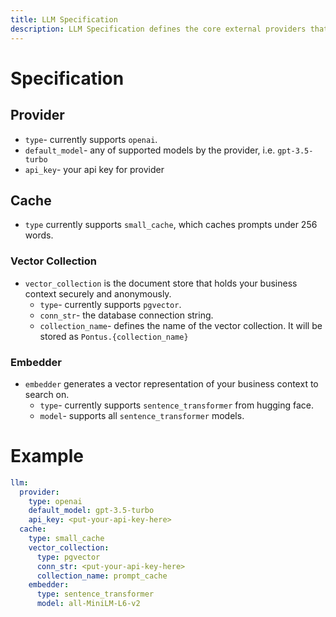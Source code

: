 ```yaml
---
title: LLM Specification
description: LLM Specification defines the core external providers that one can interact with and any associated infrastructure elements.
---
```


# Specification

## Provider

* `type`- currently supports `openai`.
* `default_model`- any of supported models by the provider, i.e. `gpt-3.5-turbo`
* `api_key`- your api key for provider

## Cache
* `type` currently supports `small_cache`, which caches prompts under 256 words.

### Vector Collection
* `vector_collection` is the document store that holds your business context securely and anonymously.
    * `type`- currently supports `pgvector`.
    * `conn_str`- the database connection string.
    * `collection_name`- defines the name of the vector collection. It will be stored as `Pontus.{collection_name}`

### Embedder
* `embedder` generates a vector representation of your business context to search on. 
    * `type`- currently supports `sentence_transformer` from hugging face.
    * `model`- supports all `sentence_transformer` models.

# Example
```yaml 
llm:
  provider:
    type: openai
    default_model: gpt-3.5-turbo
    api_key: <put-your-api-key-here>
  cache:
    type: small_cache
    vector_collection:
      type: pgvector
      conn_str: <put-your-api-key-here>
      collection_name: prompt_cache
    embedder:
      type: sentence_transformer
      model: all-MiniLM-L6-v2
```
